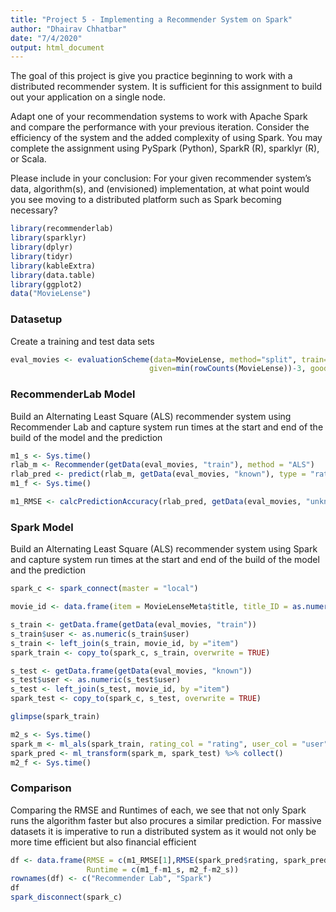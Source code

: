 ---
title: "Project 5 - Implementing a Recommender System on Spark"
author: "Dhairav Chhatbar"
date: "7/4/2020"
output: html_document
---

The goal of this project is give you practice beginning to work with a distributed recommender system. It is sufficient for this assignment to build out your application on a single node.  
  

Adapt one of your recommendation systems to work with Apache Spark and compare the performance with your previous iteration. Consider the efficiency of the system and the added complexity of using Spark. You may complete the assignment using PySpark (Python), SparkR (R), 
sparklyr (R), or Scala. 
  
Please include in your conclusion:  For your given recommender system’s data, algorithm(s), and (envisioned) implementation, at what point would you see moving to a distributed platform such as Spark becoming necessary?  
  
```{r, message=FALSE, warning=FALSE}
library(recommenderlab)
library(sparklyr)
library(dplyr)
library(tidyr)
library(kableExtra)
library(data.table)
library(ggplot2)
data("MovieLense")
```

### Datasetup
Create a training and test data sets
```{r}
eval_movies <- evaluationScheme(data=MovieLense, method="split", train=.80, 
                               given=min(rowCounts(MovieLense))-3, goodRating = 3)
```


### RecommenderLab Model
Build an Alternating Least Square (ALS) recommender system using Recommender Lab and capture system run times at the start and end of the build of the model and the prediction
```{r}
m1_s <- Sys.time()
rlab_m <- Recommender(getData(eval_movies, "train"), method = "ALS")
rlab_pred <- predict(rlab_m, getData(eval_movies, "known"), type = "ratings")
m1_f <- Sys.time()

m1_RMSE <- calcPredictionAccuracy(rlab_pred, getData(eval_movies, "unknown"))
```


### Spark Model
Build an Alternating Least Square (ALS) recommender system using Spark and capture system run times at the start and end of the build of the model and the prediction
```{r}
spark_c <- spark_connect(master = "local")

movie_id <- data.frame(item = MovieLenseMeta$title, title_ID = as.numeric(row.names(MovieLenseMeta)))

s_train <- getData.frame(getData(eval_movies, "train"))
s_train$user <- as.numeric(s_train$user)
s_train <- left_join(s_train, movie_id, by ="item")
spark_train <- copy_to(spark_c, s_train, overwrite = TRUE)

s_test <- getData.frame(getData(eval_movies, "known"))
s_test$user <- as.numeric(s_test$user)
s_test <- left_join(s_test, movie_id, by ="item")
spark_test <- copy_to(spark_c, s_test, overwrite = TRUE)

glimpse(spark_train)

m2_s <- Sys.time()
spark_m <- ml_als(spark_train, rating_col = "rating", user_col = "user", item_col = "title_ID", max_iter = 5)
spark_pred <- ml_transform(spark_m, spark_test) %>% collect()
m2_f <- Sys.time()
```

### Comparison
Comparing the RMSE and Runtimes of each, we see that not only Spark runs the algorithm faster but also procures a similar prediction. For massive datasets it is imperative to run a distributed system as it would not only be more time efficient but also financial efficient
```{r}
df <- data.frame(RMSE = c(m1_RMSE[1],RMSE(spark_pred$rating, spark_pred$prediction)), 
                 Runtime = c(m1_f-m1_s, m2_f-m2_s))
rownames(df) <- c("Recommender Lab", "Spark")
df
spark_disconnect(spark_c)
```


